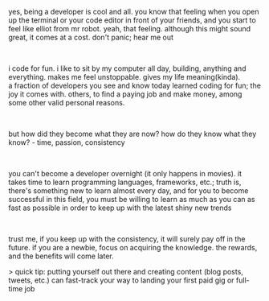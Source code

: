 
<MainLayout showFooter>
  <Meta title="post | so you want to become a developer..." />
  <BlogLayout title="so you want to become a developer..." subtitle="September 6, 2023">
    <p>
      yes, being a developer is cool and all. you know that feeling when you open up the
      terminal or your code editor in front of your friends, and you start to feel like
      elliot from mr robot. yeah, that feeling. although this might sound great, it comes
      at a cost. don't panic; hear me out
    </p>
    <br />
    <p>
      i code for fun. i like to sit by my computer all day, building, anything and
      everything. makes me feel unstoppable. gives my life meaning(kinda).
      <br />a fraction of developers you see and know today learned coding for fun; the joy
      it comes with. others, to find a paying job and make money, among some other valid personal
      reasons.
    </p>
    <br />
    <p>
      but how did they become what they are now? how do they know what they know? - time,
      passion, consistency
    </p>
    <br />
    <p>
      you can't become a developer overnight (it only happens in movies). it takes time to
      learn programming languages, frameworks, etc.; truth is, there's something new to
      learn almost every day, and for you to become successful in this field, you must be
      willing to learn as much as you can as fast as possible in order to keep up with the
      latest shiny new trends
    </p>
    <br />
    <p>
      trust me, if you keep up with the consistency, it will surely pay off in the future.
      if you are a newbie, focus on acquiring the knowledge. the rewards, and the benefits
      will come later.
    </p>
    > <span className="text-brand">quick tip</span>: putting yourself out there and creating
    content (blog posts, tweets, etc.) can fast-track your way to landing your first paid gig
    or full-time job
  </BlogLayout>
</MainLayout>
